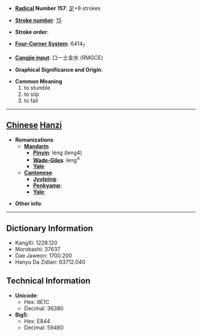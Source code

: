 * '''[[Wiktionary:Chinese radical index| Radical]] Number 157''': [[Wiktionary:Chinese radical index 足|足]]+8 strokes

* '''[[Wiktionary:Chinese total strokes index|Stroke number]]''': [[Wiktionary:Chinese total strokes index 15|15]]

* '''Stroke order''': 

* '''[[Wiktionary:Chinese four corner index|Four-Corner System]]''': 6414<sub>7</sub>

* '''[[Wiktionary:Chinese Cangjie index|Cangjie input]]''': 口一土金水 (RMGCE)

* '''Graphical Significance and Origin''': 

* '''Common Meaning'''
*#to stumble
*# to slip
*# to fall


----

== [[Chinese]] [[Hanzi]] ==

* '''Romanizations'''
** '''[[Mandarin]]'''
*** '''[[Pinyin]]''': lèng (leng4)
*** '''[[Wade-Giles]]''': leng<sup>4</sup>
*** '''[[Yale]]''': 
** '''[[Cantonese]]'''
*** '''[[Jyutping]]''':
*** '''[[Penkyamp]]''': 
*** '''[[Yale]]''': 

* '''Other info''': 

----

== Dictionary Information ==

* KangXi: 1228.120
* Morobashi: 37637
* Dae Jaweon: 1700.200
* Hanyu Da Zidian: 63712.040

== Technical Information ==

* '''Unicode''':
** Hex: 8E1C
** Decimal: 36380
* '''Big5''':
** Hex: E844
** Decimal: 59460